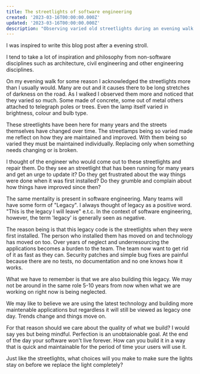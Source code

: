 ```yaml
---
title: The streetlights of software engineering
created: '2023-03-16T00:00:00.000Z'
updated: '2023-03-16T00:00:00.000Z'
description: "Observing varied old streetlights during an evening walk made me reflect on how we maintain 'legacy' code--though it may one day be outdated, focusing on sustainable quality without seeking perfection ensures the 'lights stay on' until it's time to fully replace."
---
```


I was inspired to write this blog post after a evening stroll.

I tend to take a lot of inspiration and philosophy from non-software disciplines such as architecture, civil engineering and other engineering disciplines.

On my evening walk for some reason I acknowledged the streetlights more than I usually would. Many are out and it causes there to be long stretches of darkness on the road. As I walked I observed them more and noticed that they varied so much. Some made of concrete, some out of metal others attached to telegraph poles or trees. Even the lamp itself varied in brightness, colour and bulb type.

These streetlights have been here for many years and the streets themselves have changed over time. The streetlamps being so varied made me reflect on how they are maintained and improved. With them being so varied they must be maintained individually. Replacing only when something needs changing or is broken.

I thought of the engineer who would come out to these streetlights and repair them. Do they see an streetlight that has been running for many years and get an urge to update it? Do they get frustrated about the way things were done when it was first installed? Do they grumble and complain about how things have improved since then?

The same mentality is present in software engineering. Many teams will have some form of "Legacy". I always thought of legacy as a positive word. "This is the legacy I will leave" e.t.c. In the context of software engineering, however, the term 'legacy' is generally seen as negative.

The reason being is that this legacy code is the streetlights when they were first installed. The person who installed them has moved on and technology has moved on too. Over years of neglect and underresourcing the applications becomes a burden to the team. The team now want to get rid of it as fast as they can. Security patches and simple bug fixes are painful because there are no tests, no documentation and no one knows how it works.

What we have to remember is that we are also building this legacy. We may not be around in the same role 5-10 years from now when what we are working on right now is being neglected.

We may like to believe we are using the latest technology and building more maintenable applications but regardless it will still be viewed as legacy one day. Trends change and things move on.

For that reason should we care about the quality of what we build? I would say yes but being mindful. Perfection is an unobtaionable goal. At the end of the day your software won't live forever. How can you build it in a way that is quick and maintainable for the period of time your users will use it.

Just like the streetlights, what choices will you make to make sure the lights stay on before we replace the light completely?